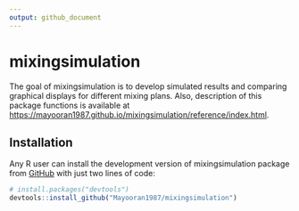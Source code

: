 ---
output: github_document
---

# mixingsimulation

The goal of mixingsimulation is to develop simulated results and comparing graphical displays for different mixing plans. Also, description of this package functions is available at <https://mayooran1987.github.io/mixingsimulation/reference/index.html>.

## Installation

Any R user can install the development version of mixingsimulation package from [GitHub](https://github.com/) with just two lines of code:

``` r
# install.packages("devtools")
devtools::install_github("Mayooran1987/mixingsimulation")
```



